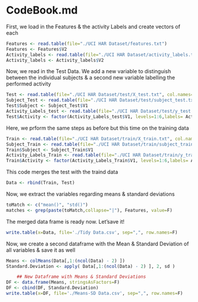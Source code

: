 CodeBook.md
========================================================

First, we load in the Features & the activity Labels and create vectors of each
```r
Features <- read.table(file="./UCI HAR Dataset/features.txt")
Features <- Features$V2
Activity_labels <- read.table(file="./UCI HAR Dataset/activity_labels.txt")
Activity_labels <- Activity_labels$V2
```

Now, we read in the Test Data. We add a new variable to distinguish between the individual subjects & a second new variable labelling the performed activity
```r
Test <- read.table(file="./UCI HAR Dataset/test/X_test.txt", col.names=Features, row.names=NULL)
Subject_Test <- read.table(file="./UCI HAR Dataset/test/subject_test.txt")
Test$Subject <- Subject_Test$V1
Activity_Labels_test <- read.table(file="./UCI HAR Dataset/test/y_test.txt")
Test$Activity <- factor(Activity_Labels_test$V1, levels=1:6,labels= Activity_labels)
```


Here, we prform the same steps as before but this time on the training data
```r
Train <- read.table(file="./UCI HAR Dataset/train/X_train.txt", col.names=Features, row.names=NULL)
Subject_Train <- read.table(file="./UCI HAR Dataset/train/subject_train.txt")
Train$Subject <- Subject_Train$V1
Activity_Labels_Train <- read.table(file="./UCI HAR Dataset/train/y_train.txt")
Train$Activity <- factor(Activity_Labels_Train$V1, levels=1:6,labels= Activity_labels)
```

This code merges the test with the traind data
```r
Data <- rbind(Train, Test)
```

Now, we extract the variables regarding means & standard deviations
```r
toMatch <- c("mean()", "std()")
matches <- grep(paste(toMatch,collapse="|"), Features, value=F)
```

The merged data frame is ready now. Let'save it!
```r
write.table(x=Data, file='./Tidy Data.csv', sep=",", row.names=F)
```

Now, we create a second dataframe with the Mean & Standard Deviation of all variables & save it as well
```r
Means <- colMeans(Data[,1:(ncol(Data) - 2) ])
Standard.Deviation <- apply( Data[,1:(ncol(Data) - 2) ], 2, sd )

    ## New Dataframe with Means & Standard Deviations
DF <- data.frame(Means, stringsAsFactors=F)
DF <- cbind(DF, Standard.Deviation)
write.table(x=DF, file='./Means-SD Data.csv', sep=",", row.names=F)
```
